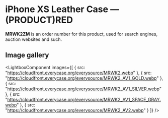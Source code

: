 
# iPhone XS Leather Case — (PRODUCT)RED

<Callout type='info' emoji='👉🏻'>**MRWK2ZM** is an order number for this product, used for search engines, auction websites and such.</Callout>

## Image gallery

<LightboxComponent
    images={[
      {
        src: "https://cloudfront.everycase.org/everysource/MRWK2.webp"
      },
      {
        src: "https://cloudfront.everycase.org/everysource/MRWK2_AV1_GOLD.webp"
      },
      {
        src: "https://cloudfront.everycase.org/everysource/MRWK2_AV1_SILVER.webp"
      },
      {
        src: "https://cloudfront.everycase.org/everysource/MRWK2_AV1_SPACE_GRAY.webp"
      },
      {
        src: "https://cloudfront.everycase.org/everysource/MRWK2_AV2.webp"
      }
    ]}
  />
